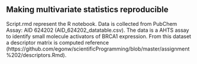 ## Making multivariate statistics reproducible

Script.rmd represent the R notebook. Data is collected from PubChem Assay: AID 624202 (AID_624202_datatable.csv). The data is a AHTS assay to identify small molecule activators of BRCA1 expression. From this dataset a descriptor matrix is computed reference (https://github.com/egonw/scientificProgramming/blob/master/assignment%202/descriptors.Rmd). 


